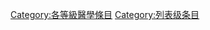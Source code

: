 {{Articles by Quality|topic=医学|project=医学|format=TOC}}
{{Wikipedia category}}
{{emptycat}}

{{catmore1|[[Wikipedia:医学專題|Wikipedia:医学專題]]}}

[[Category:各等級醫學條目|Category:各等級醫學條目]]
[[Category:列表级条目|Category:列表级条目]]